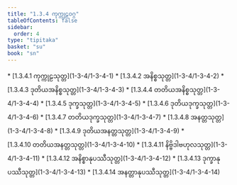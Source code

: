 ```yaml
---
title: "1.3.4 ကုက္ကုဠဝဂ္ဂ"
tableOfContents: false
sidebar:
  order: 4
type: "tipitaka"
basket: "su"
book: "sn"
---
```



<DynamicBreadcrumb />



<TableOfContents book="sn" section="1.3.4">
* [1.3.4.1 ကုက္ကုဠသုတ္တ](1-3-4/1-3-4-1)
* [1.3.4.2 အနိစ္စသုတ္တ](1-3-4/1-3-4-2)
* [1.3.4.3 ဒုတိယအနိစ္စသုတ္တ](1-3-4/1-3-4-3)
* [1.3.4.4 တတိယအနိစ္စသုတ္တ](1-3-4/1-3-4-4)
* [1.3.4.5 ဒုက္ခသုတ္တ](1-3-4/1-3-4-5)
* [1.3.4.6 ဒုတိယဒုက္ခသုတ္တ](1-3-4/1-3-4-6)
* [1.3.4.7 တတိယဒုက္ခသုတ္တ](1-3-4/1-3-4-7)
* [1.3.4.8 အနတ္တသုတ္တ](1-3-4/1-3-4-8)
* [1.3.4.9 ဒုတိယအနတ္တသုတ္တ](1-3-4/1-3-4-9)
* [1.3.4.10 တတိယအနတ္တသုတ္တ](1-3-4/1-3-4-10)
* [1.3.4.11 နိဗ္ဗိဒါဗဟုလသုတ္တ](1-3-4/1-3-4-11)
* [1.3.4.12 အနိစ္စာနုပဿီသုတ္တ](1-3-4/1-3-4-12)
* [1.3.4.13 ဒုက္ခာနုပဿီသုတ္တ](1-3-4/1-3-4-13)
* [1.3.4.14 အနတ္တာနုပဿီသုတ္တ](1-3-4/1-3-4-14)
</TableOfContents>